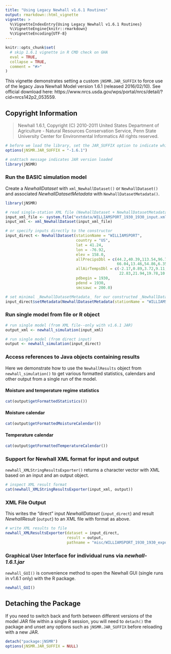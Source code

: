 ```yaml
---
title: "Using Legacy Newhall v1.6.1 Routines"
output: rmarkdown::html_vignette
vignette: >
  %\VignetteIndexEntry{Using Legacy Newhall v1.6.1 Routines}
  %\VignetteEngine{knitr::rmarkdown}
  %\VignetteEncoding{UTF-8}
---
```


```r
knitr::opts_chunk$set(
  # skip 1.6.1 vignette in R CMD check on GHA
  eval = TRUE,
  collapse = TRUE,
  comment = "#>"
)
```

This vignette demonstrates setting a custom `jNSMR.JAR_SUFFIX` to force use of the legacy Java Newhall Model version 1.6.1 (released 2016/02/10). See official download here: https://www.nrcs.usda.gov/wps/portal/nrcs/detail/?cid=nrcs142p2_053559.

## Copyright Information

 > Newhall 1.6.1, Copyright (C) 2010-2011 United States Department of Agriculture - Natural Resources Conservation Service, Penn State University Center for Environmental Informatics All rights reserved.

```r
# before we load the library, set the JAR_SUFFIX option to indicate which JAR to load
options(jNSMR.JAR_SUFFIX = "-1.6.1")

# onAttach message indicates JAR version loaded
library(jNSMR)
```

### Run the BASIC simulation model

Create a _NewhallDataset_ with `xml_NewhallDataset()` or `NewhallDataset()` and associated _NewhallDatasetMetadata_ with `NewhallDatasetMetadata()`.

```r
library(jNSMR)

# read single-station XML file (NewhallDataset + NewhallDatasetMetadata)
input_xml_file <- system.file("extdata/WILLIAMSPORT_1930_1930_input.xml", package = "jNSMR")[1]
input_xml <- xml_NewhallDataset(input_xml_file)

# or specify inputs directly to the constructor
input_direct <- NewhallDataset(stationName = "WILLIAMSPORT",
                               country = "US",
                               lat = 41.24,
                               lon = -76.92,
                               elev = 158.0,
                               allPrecipsDbl = c(44.2,40.39,113.54,96.77,95.0,98.55,
                                                 66.04,13.46,54.86,6.35,17.53,56.39),
                               allAirTempsDbl = c(-2.17,0.89,3.72,9.11,16.28,21.11,
                                                  22.83,21.94,19.78,10.5,5.33,-1.06),
                               pdbegin = 1930,
                               pdend = 1930,
                               smcsawc = 200.0)

# set minimal _NewhallDatasetMetadata_ for our constructed _NewhallDataset_
input_direct$setMetadata(NewhallDatasetMetadata(stationName = "WILLIAMSPORT"))
```

### Run single model from file or R object

```r
# run single model (from XML file--only with v1.6.1 JAR)
output_xml <- newhall_simulation(input_xml)

# run single model (from direct input)
output <- newhall_simulation(input_direct)
```

### Access references to Java objects containing results

Here we demonstrate how to use the `NewhallResults` object from `newhall_simulation()` to get various formatted statistics, calendars and other output from a single run of the model.

#### Moisture and temperature regime statistics

```r
cat(output$getFormattedStatistics())
```

#### Moisture calendar

```r
cat(output$getFormattedMoistureCalendar())
```

#### Temperature calendar

```r
cat(output$getFormattedTemperatureCalendar())
```

### Support for Newhall XML format for input and output

`newhall_XMLStringResultsExporter()` returns a character vector with XML based on an input and an output object.

```r
# inspect XML result format
cat(newhall_XMLStringResultsExporter(input_xml, output))
```

### XML File Output

This writes the "direct" input _NewhallDataset_ (`input_direct`) and result _NewhallResult_ (`output`) to an XML file with format as above. 

```r
# write XML results to file
newhall_XMLResultsExporter(dataset = input_direct,
                           result = output,
                           pathname = "misc/WILLIAMSPORT_1930_1930_export.xml")
```

### Graphical User Interface for individual runs via _newhall-1.6.1.jar_

`newhall_GUI()` is convenience method to open the Newhall GUI (single runs in v1.6.1 only) with the R package.

```r
newhall_GUI()
```

## Detaching the Package

If you need to switch back and forth between different versions of the model JAR file within a single R session, you will need to `detach()` the package and unset any options such as `jNSMR.JAR_SUFFIX` before reloading with a new JAR. 

```r
detach("package:jNSMR")
options(jNSMR.JAR_SUFFIX = NULL)
```

